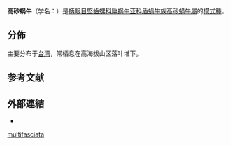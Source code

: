 {{Speciesbox
 | taxon = Takasagohadra multifasciata
 | authority = Kuroda, 1941
}}

'''高砂蜗牛'''（学名：''{{lang|la|Takasagohadra multifasciata}}''）是[[柄眼目|柄眼目]][[堅齒螺科|堅齒螺科]][[扁蜗牛亚科|扁蜗牛亚科]][[盾蝸牛族|盾蝸牛族]][[高砂蝸牛屬|高砂蝸牛屬]]{{r|shell_2085}}的[[模式種|模式種]]。

==分佈==
主要分布于[[台湾|台湾]]{{r|shell_2085}}，常栖息在高海拔山区落叶堆下{{r|shell_2085}}。

==参考文献==
{{reflist|refs=
<ref name="shell_2085">{{cite web|url=http://shell.sinica.edu.tw/chinese/shellbase_detail.php?science_no=2085|title=国际贝库：高砂蜗牛|publisher=台湾贝类资料库|access-date=2009-08-11|language=zh-hant|archive-date=2018-07-15|archive-url=https://web.archive.org/web/20180715181257/http://shell.sinica.edu.tw/chinese/shellbase_detail.php?science_no=2085|dead-url=no}}</ref>
}}

==外部連結==
{{commonscat|Takasagohadra}}
*{{Wikispecies-inline|Takasagohadra}}
{{Taxonbar}}
[[Category:高砂蝸牛屬|multifasciata]]
{{Mollusc-stub}}